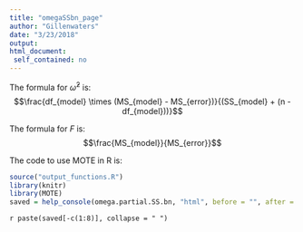 ```yaml
---
title: "omegaSSbn_page"
author: "Gillenwaters"
date: "3/23/2018"
output: 
html_document:
 self_contained: no
---
```

The formula for $\hat\omega^2$ is: $$\frac{df_{model} \times (MS_{model} - MS_{error})}{(SS_{model} + (n - df_{model}))}$$

The formula for *F* is: $$\frac{MS_{model}}{MS_{error}}$$

The code to use MOTE in R is: 
 
```r
source("output_functions.R")
library(knitr)
library(MOTE)
saved = help_console(omega.partial.SS.bn, "html", before = "", after = "")
```
 
`r paste(saved[-c(1:8)], collapse = " ")`